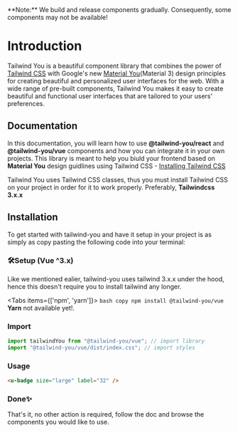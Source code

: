  
<Callout emoji="💡">
  **Note:** We build and release components gradually. Consequently, some components may not be available!
</Callout>

# Introduction
 
Tailwind You is a beautiful component library that combines the power of [Tailwind CSS](https://tailwindcss.com) with Google's new [Material You](https://m3.material.io/)(Material 3) design principles for creating beautiful and personalized user interfaces for the web.
With a wide range of pre-built components, Tailwind You makes it easy to create beautiful and functional user interfaces that are tailored to your users' preferences.

## Documentation
In this documentation, you will learn how to use **@tailwind-you/react** and **@tailwind-you/vue** components and how you can integrate it in your own projects.
This library is meant to help you biuld your frontend based on **Material You** design guidlines using Tailwind CSS - [Installing Tailwind CSS](https://tailwindcss.com/docs/installation)

Tailwind You uses Tailwind CSS classes, thus you must install Tailwind CSS on your project in order for it to work properly. Preferably, **Tailwindcss 3.x.x**

## Installation
To get started with tailwind-you and have it setup in your project is as simply as copy pasting the following code into your terminal:

<Steps>
 
### 🛠Setup (Vue ^3.x)
Like we mentioned ealier, tailwind-you uses tailwind 3.x.x under the hood, hence this doesn't require you to install tailwind any longer.
 
<Tabs items={['npm', 'yarn']}>
  <Tab>
    ```bash copy
    npm install @tailwind-you/vue
    ```
  </Tab>
  <Tab>**Yarn** not available yet!.</Tab>
</Tabs>
 
### Import
 ```js copy
import tailwindYou from "@tailwind-you/vue"; // import library
import "@tailwind-you/vue/dist/index.css"; // import styles
 ```

### Usage
 ```html copy
<u-badge size="large" label="32" />
 ```
### Done✨
 
That's it, no other action is required, follow the doc and browse the components you would like to use.
 
</Steps>
